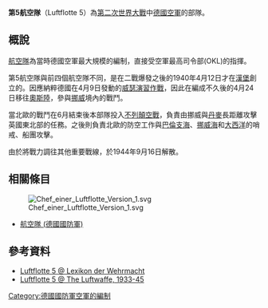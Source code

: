 '''第5航空隊'''（Luftflotte 5）為[[第二次世界大戰|第二次世界大戰]]中[[德國空軍|德國空軍]]的部隊。

== 概說 ==
[[航空隊_(德國國防軍)|航空隊]]為當時德國空軍最大規模的編制，直接受空軍最高司令部(OKL)的指揮。

第5航空隊與前四個航空隊不同，是在二戰爆發之後的1940年4月12日才在[[漢堡|漢堡]]創立的。因應納粹德國在4月9日發動的[[威瑟演習作戰|威瑟演習作戰]]，因此在編成不久後的4月24日移往[[奧斯陸|奧斯陸]]，參與[[挪威|挪威]]境內的戰鬥。

當北歐的戰鬥在6月結束後本部隊投入[[不列顛空戰|不列顛空戰]]，負責由挪威與[[丹麥|丹麥]]長距離攻擊英國東北部的任務。之後則負責北歐的防空工作與[[巴倫支海|巴倫支海]]、[[挪威海|挪威海]]和[[大西洋|大西洋]]的哨戒、船團攻擊。

由於將戰力調往其他重要戰線，於1944年9月16日解散。

== 相關條目 ==
[[File:Chef_einer_Luftflotte_Version_1.svg|thumb]]
* [[航空隊_(德國國防軍)|航空隊 (德國國防軍)]]

== 參考資料 ==
* [http://www.lexikon-der-wehrmacht.de/Gliederungen/Luftflotten/Luftflotte5.htm Luftflotte 5 @ Lexikon der Wehrmacht] {{WebCite|url=https://www.webcitation.org/6I7FVRQV7?url=http://www.lexikon-der-wehrmacht.de/Gliederungen/Luftflotten/Luftflotte5.htm |date=20130714223824 |dateformat=iso }}
* [http://www.ww2.dk/air/hq/lfl5.htm Luftflotte 5 @ The Luftwaffe, 1933-45] {{WebCite|url=https://www.webcitation.org/6I7FWuyJ1?url=http://www.ww2.dk/air/hq/lfl5.htm |date=20130714223846 |dateformat=iso }}

{{Luftflotten}}
[[Category:德國國防軍空軍的編制|Category:德國國防軍空軍的編制]]